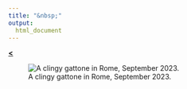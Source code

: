 ```yaml
---
title: "&nbsp;"
output: 
  html_document
---
```


[**<**](/Rmarkdowns/ConferencesAndTalks.html)

![A clingy gattone in Rome, September 2023.](../images/romecat.jpeg)
